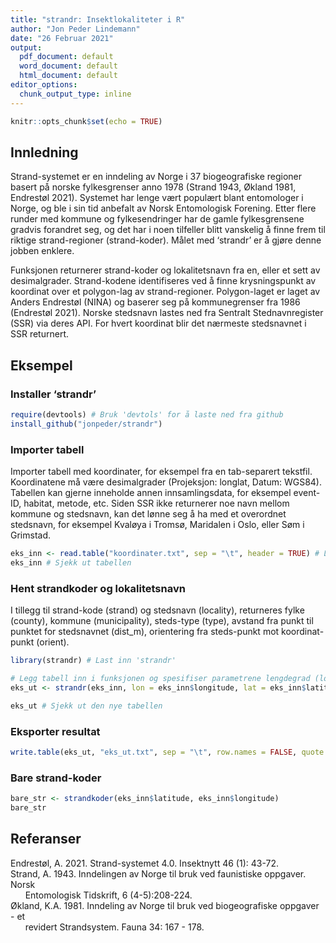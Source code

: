 ```yaml
---
title: "strandr: Insektlokaliteter i R"
author: "Jon Peder Lindemann"
date: "26 Februar 2021"
output:
  pdf_document: default
  word_document: default
  html_document: default
editor_options:
  chunk_output_type: inline
---
```



```r
knitr::opts_chunk$set(echo = TRUE)
```

## Innledning

Strand-systemet er en inndeling av Norge i 37 biogeografiske regioner basert på norske fylkesgrenser anno 1978 (Strand 1943, Økland 1981, Endrestøl 2021). Systemet har lenge vært populært blant entomologer i Norge, og ble i sin tid anbefalt av Norsk Entomologisk Forening. Etter flere runder med kommune og fylkesendringer har de gamle fylkesgrensene gradvis forandret seg, og det har i noen tilfeller blitt vanskelig å finne frem til riktige strand-regioner (strand-koder). Målet med 'strandr' er å gjøre denne jobben enklere. 

Funksjonen returnerer strand-koder og lokalitetsnavn fra en, eller et sett av desimalgrader. Strand-kodene identifiseres ved å finne krysningspunkt av koordinat over et polygon-lag av strand-regioner. Polygon-laget er laget av Anders Endrestøl (NINA) og baserer seg på kommunegrenser fra  1986 (Endrestøl 2021). Norske stedsnavn lastes ned fra Sentralt Stednavnregister (SSR) via deres API. For hvert koordinat blir det nærmeste stedsnavnet i SSR returnert.


## Eksempel

### Installer 'strandr'
```r
require(devtools) # Bruk 'devtols' for å laste ned fra github
install_github("jonpeder/strandr")
```


### Importer tabell
Importer tabell med koordinater, for eksempel fra en tab-separert tekstfil. Koordinatene må være desimalgrader (Projeksjon: longlat, Datum: WGS84). Tabellen kan gjerne inneholde annen innsamlingsdata, for eksempel event-ID, habitat, metode, etc. Siden SSR ikke returnerer noe navn mellom kommune og stedsnavn, kan det lønne seg å ha med et overordnet stedsnavn, for eksempel Kvaløya i Tromsø, Maridalen i Oslo, eller Søm i Grimstad.  

```r
eks_inn <- read.table("koordinater.txt", sep = "\t", header = TRUE) # Les inn tabellen 
eks_inn # Sjekk ut tabellen
```


### Hent strandkoder og lokalitetsnavn
I tillegg til strand-kode (strand) og stedsnavn (locality), returneres fylke (county), kommune (municipality), steds-type (type), avstand fra punkt til punktet for stedsnavnet (dist_m), orientering fra steds-punkt mot koordinat-punkt (orient).

```r
library(strandr) # Last inn 'strandr'

# Legg tabell inn i funksjonen og spesifiser parametrene lengdegrad (lon) og breddegrad (lat)
eks_ut <- strandr(eks_inn, lon = eks_inn$longitude, lat = eks_inn$latitude) 

eks_ut # Sjekk ut den nye tabellen
```

### Eksporter resultat
```r
write.table(eks_ut, "eks_ut.txt", sep = "\t", row.names = FALSE, quote = FALSE)
```

### Bare strand-koder
```r
bare_str <- strandkoder(eks_inn$latitude, eks_inn$longitude)
bare_str
```


## Referanser
Endrestøl, A. 2021. Strand-systemet 4.0. Insektnytt 46 (1): 43-72.  
Strand, A. 1943. Inndelingen av Norge til bruk ved faunistiske oppgaver. Norsk  
&nbsp;&nbsp;&nbsp;&nbsp;&nbsp;&nbsp;Entomologisk Tidskrift, 6 (4-5):208-224.  
Økland, K.A. 1981. Inndeling av Norge til bruk ved biogeografiske oppgaver - et  
&nbsp;&nbsp;&nbsp;&nbsp;&nbsp;&nbsp;revidert Strandsystem. Fauna 34: 167 - 178.
